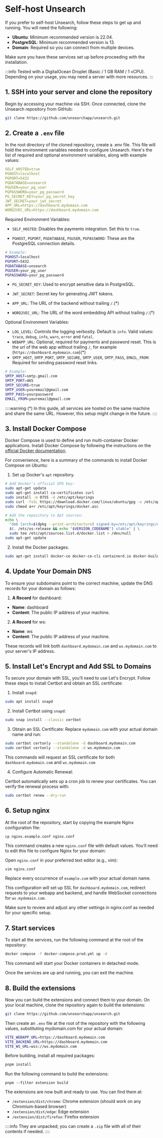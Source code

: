 # Self-host Unsearch

If you prefer to self-host Unsearch, follow these steps to get up and running. You will need the following:

- **Ubuntu**: Minimum recommended version is 22.04.
- **PostgreSQL**: Minimum recommended version is 13.
- **Domain**: Required so you can connect from multiple devices.

Make sure you have these services set up before proceeding with the installation.

:::info
Tested with a DigitalOcean Droplet (Basic / 1 GB RAM / 1 vCPU). Depending on your usage, you may need a server with more resources.
:::

## 1. SSH into your server and clone the repository

Begin by accessing your machine via SSH. Once connected, clone the Unsearch repository from GitHub:

```bash
git clone https://github.com/unsearchapp/unsearch.git
```

## 2. Create a `.env` file

In the root directory of the cloned repository, create a .env file. This file will hold the environment variables needed to configure Unsearch.
Here's the list of required and optional environment variables, along with example values:

```yaml
SELF_HOSTED=true
PGHOST=localhost
PGPORT=5432
PGDATABASE=unsearch
PGUSER=your_pg_user
PGPASSWORD=your_pg_password
PG_SECRET_KEY=your_pg_secret_key
JWT_SECRET=your_jwt_secret
APP_URL=https://dashboard.mydomain.com
WORD2VEC_URL=https://dashboard.mydomain.com
```

Required Environment Variables:

- `SELF_HOSTED`: Disables the payments integration. Set this to `true`.

- `PGHOST`, `PGPORT`, `PGDATABASE`, `PGUSER`, `PGPASSWORD`: These are the PostgreSQL connection details.

```bash
# Example:
PGHOST=localhost
PGPORT=5432
PGDATABASE=unsearch
PGUSER=your_pg_user
PGPASSWORD=your_pg_password
```

- `PG_SECRET_KEY`: Used to encrypt sensitive data in PostgreSQL.

- `JWT_SECRET`: Secret key for generating JWT tokens.

- `APP_URL`: The URL of the backend without trailing `/`.(\*)

- `WORD2VEC_URL`: The URL of the word embedding API without trailing `/`.(\*)

Optional Environment Variables:

- `LOG_LEVEL`: Controls the logging verbosity. Default is `info`. Valid values: `trace`, `debug`, `info`, `warn`, `error` and `fatal`.
- `WEBAPP_URL`: Optional, required for payments and password reset.
  This is the url of the web app without trailing `/`, for example (`https://dashboard.mydomain.com`)(\*)
- `SMTP_HOST`, `SMTP_PORT`, `SMTP_SECURE`, `SMTP_USER`, `SMTP_PASS`, `EMAIL_FROM`: Required for sending password reset links.

```bash
# Example:
SMTP_HOST=smtp.gmail.com
SMTP_PORT=465
SMTP_SECURE=true
SMTP_USER=youremail@gmail.com
SMTP_PASS=yourpassword
EMAIL_FROM=youremail@gmail.com
```

::::warning
(\*) In this guide, all services are hosted on the same machine and share the same URL. However, this setup might change in the future.
::::

## 3. Install Docker Compose

Docker Compose is used to define and run multi-container Docker applications. Install Docker Compose by following the instructions
on the [official Docker documentation](https://docs.docker.com/engine/install/ubuntu/).

For convenience, here is a summary of the commands to install Docker Compose on Ubuntu:

1. Set up Docker's `apt` repository.

```bash
# Add Docker's official GPG key:
sudo apt-get update
sudo apt-get install ca-certificates curl
sudo install -m 0755 -d /etc/apt/keyrings
sudo curl -fsSL https://download.docker.com/linux/ubuntu/gpg -o /etc/apt/keyrings/docker.asc
sudo chmod a+r /etc/apt/keyrings/docker.asc

# Add the repository to Apt sources:
echo \
  "deb [arch=$(dpkg --print-architecture) signed-by=/etc/apt/keyrings/docker.asc] https://download.docker.com/linux/ubuntu \
  $(. /etc/os-release && echo "$VERSION_CODENAME") stable" | \
  sudo tee /etc/apt/sources.list.d/docker.list > /dev/null
sudo apt-get update
```

2. Install the Docker packages.

```bash
sudo apt-get install docker-ce docker-ce-cli containerd.io docker-buildx-plugin docker-compose-plugin
```

## 4. Update Your Domain DNS

To ensure your subdomains point to the correct machine, update the DNS records for your domain as follows:

1. **A Record** for dashboard:

- **Name**: dashboard
- **Content**: The public IP address of your machine.

2. **A Record** for ws:
- **Name**: ws
- **Content**: The public IP address of your machine.

These records will link both `dashboard.mydomain.com` and `ws.mydomain.com` to your server's IP address.



## 5. Install Let's Encrypt and Add SSL to Domains

To secure your domain with SSL, you’ll need to use Let's Encrypt. 
Follow these steps to install Certbot and obtain an SSL certificate:

1. Install `snapd`:

```bash
sudo apt install snapd
```

2. Install Certbot using `snapd`:

```bash
sudo snap install --classic certbot
```

3. Obtain an SSL Certificate:
   Replace `mydomain.com` with your actual domain name and run:

```bash
sudo certbot certonly --standalone -d dashboard.mydomain.com
sudo certbot certonly --standalone -d ws.mydomain.com
```

This commands will request an SSL certificate for both `dashboard.mydomain.com` and `ws.mydomain.com`

4. Configure Automatic Renewal:

Certbot automatically sets up a cron job to renew your certificates. You can verify the renewal process with:

```bash
sudo certbot renew --dry-run
```

## 6. Setup nginx

At the root of the repository, start by copying the example Nginx configuration file:

```
cp nginx.example.conf nginx.conf
```

This command creates a new `nginx.conf` file with default values. 
You’ll need to edit this file to configure Nginx for your domain:

Open `nginx.conf` in your preferred text editor (e.g., vim):

```bash
vim nginx.conf
```
Replace every occurrence of `example.com` with your actual domain name.

This configuration will set up SSL for `dashboard.mydomain.com`, redirect requests to your webapp and backend, and handle WebSocket connections for `ws.mydomain.com`.

Make sure to review and adjust any other settings in nginx.conf as needed for your specific setup.

## 7. Start services

To start all the services, run the following command at the root of the repository:

```bash
docker compose -f docker-compose.prod.yml up -d
```

This command will start your Docker containers in detached mode.

Once the services are up and running, you can exit the machine.

## 8. Build the extensions

Now you can build the extensions and connect them to your domain. 
On your local machine, clone the repository again to build the extensions:

```bash
git clone https://github.com/unsearchapp/unsearch.git
```

Then create an `.env` file at the root of the repository with the following values, 
substituting mydomain.com for your actual domain:

```bash
VITE_WEBAPP_URL=https://dashboard.mydomain.com
VITE_BACKEND_URL=https://dashboard.mydomain.com
VITE_WS_URL=wss://ws.mydomain.com
```

Before building, install all required packages:

```bash
pnpm install
```

Run the following command to build the extensions:

```
pnpm --filter extension build
```

The extensions are now built and ready to use. You can find them at:

- `/extension/dist/chrome`: Chrome extension (should work on any Chromium-based browser)
- `/extension/dist/edge`: Edge extension
- `/extension/dist/firefox`: Firefox extension

::::info
They are unpacked; you can create a `.zip` file with all of their contents if needed.
::::